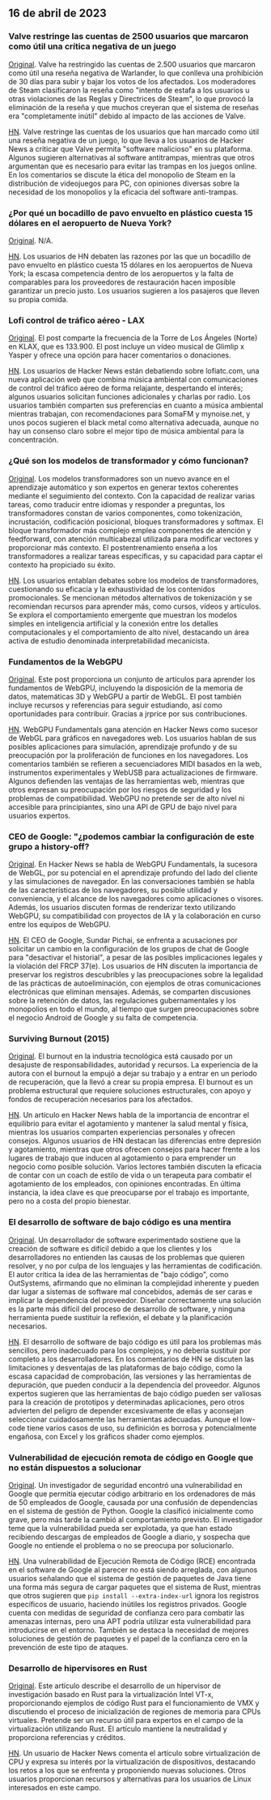 

<CallToAction />

<Steps>

## 16 de abril de 2023

### Valve restringe las cuentas de 2500 usuarios que marcaron como útil una crítica negativa de un juego

[Original](https://tech.slashdot.org/story/23/04/14/175246/valve-restricts-accounts-of-2500-users-who-marked-a-negative-game-review-useful).
Valve ha restringido las cuentas de 2.500 usuarios que marcaron como útil una reseña negativa de Warlander, lo que conlleva una prohibición de 30 días para subir y bajar los votos de los afectados. Los moderadores de Steam clasificaron la reseña como "intento de estafa a los usuarios u otras violaciones de las Reglas y Directrices de Steam", lo que provocó la eliminación de la reseña y que muchos creyeran que el sistema de reseñas era "completamente inútil" debido al impacto de las acciones de Valve.

[HN](http://news.ycombinator.com/item?id=35577895).
Valve restringe las cuentas de los usuarios que han marcado como útil una reseña negativa de un juego, lo que lleva a los usuarios de Hacker News a criticar que Valve permita "software malicioso" en su plataforma. Algunos sugieren alternativas al software antitrampas, mientras que otros argumentan que es necesario para evitar las trampas en los juegos online. En los comentarios se discute la ética del monopolio de Steam en la distribución de videojuegos para PC, con opiniones diversas sobre la necesidad de los monopolios y la eficacia del software anti-trampas.

### ¿Por qué un bocadillo de pavo envuelto en plástico cuesta 15 dólares en el aeropuerto de Nueva York?

[Original](https://hellgatenyc.com/why-is-airport-turkey-sandwich-expensive).
N/A.

[HN](http://news.ycombinator.com/item?id=35580847).
Los usuarios de HN debaten las razones por las que un bocadillo de pavo envuelto en plástico cuesta 15 dólares en los aeropuertos de Nueva York; la escasa competencia dentro de los aeropuertos y la falta de comparables para los proveedores de restauración hacen imposible garantizar un precio justo. Los usuarios sugieren a los pasajeros que lleven su propia comida.

### Lofi control de tráfico aéreo - LAX

[Original](https://www.lofiatc.com/?icao=KLAX).
El post comparte la frecuencia de la Torre de Los Ángeles (Norte) en KLAX, que es 133.900. El post incluye un vídeo musical de Glimlip x Yasper y ofrece una opción para hacer comentarios o donaciones.

[HN](http://news.ycombinator.com/item?id=35583228).
Los usuarios de Hacker News están debatiendo sobre lofiatc.com, una nueva aplicación web que combina música ambiental con comunicaciones de control del tráfico aéreo de forma relajante, despertando el interés; algunos usuarios solicitan funciones adicionales y charlas por radio. Los usuarios también comparten sus preferencias en cuanto a música ambiental mientras trabajan, con recomendaciones para SomaFM y mynoise.net, y unos pocos sugieren el black metal como alternativa adecuada, aunque no hay un consenso claro sobre el mejor tipo de música ambiental para la concentración.

### ¿Qué son los modelos de transformador y cómo funcionan?

[Original](https://txt.cohere.ai/what-are-transformer-models/).
Los modelos transformadores son un nuevo avance en el aprendizaje automático y son expertos en generar textos coherentes mediante el seguimiento del contexto. Con la capacidad de realizar varias tareas, como traducir entre idiomas y responder a preguntas, los transformadores constan de varios componentes, como tokenización, incrustación, codificación posicional, bloques transformadores y softmax. El bloque transformador más complejo emplea componentes de atención y feedforward, con atención multicabezal utilizada para modificar vectores y proporcionar más contexto. El postentrenamiento enseña a los transformadores a realizar tareas específicas, y su capacidad para captar el contexto ha propiciado su éxito.

[HN](http://news.ycombinator.com/item?id=35576918).
Los usuarios entablan debates sobre los modelos de transformadores, cuestionando su eficacia y la exhaustividad de los contenidos promocionales. Se mencionan métodos alternativos de tokenización y se recomiendan recursos para aprender más, como cursos, vídeos y artículos. Se explora el comportamiento emergente que muestran los modelos simples en inteligencia artificial y la conexión entre los detalles computacionales y el comportamiento de alto nivel, destacando un área activa de estudio denominada interpretabilidad mecanicista.

### Fundamentos de la WebGPU

[Original](https://webgpufundamentals.org/).
Este post proporciona un conjunto de artículos para aprender los fundamentos de WebGPU, incluyendo la disposición de la memoria de datos, matemáticas 3D y WebGPU a partir de WebGL. El post también incluye recursos y referencias para seguir estudiando, así como oportunidades para contribuir. Gracias a jrprice por sus contribuciones.

[HN](http://news.ycombinator.com/item?id=35579334).
WebGPU Fundamentals gana atención en Hacker News como sucesor de WebGL para gráficos en navegadores web. Los usuarios hablan de sus posibles aplicaciones para simulación, aprendizaje profundo y de su preocupación por la proliferación de funciones en los navegadores. Los comentarios también se refieren a secuenciadores MIDI basados en la web, instrumentos experimentales y WebUSB para actualizaciones de firmware. Algunos defienden las ventajas de las herramientas web, mientras que otros expresan su preocupación por los riesgos de seguridad y los problemas de compatibilidad. WebGPU no pretende ser de alto nivel ni accesible para principiantes, sino una API de GPU de bajo nivel para usuarios expertos.

### CEO de Google: "¿podemos cambiar la configuración de este grupo a history-off?

[Original](https://ia601707.us.archive.org/28/items/gov.uscourts.cand.364454/gov.uscourts.cand.364454.385.0.pdf).
En Hacker News se habla de WebGPU Fundamentals, la sucesora de WebGL, por su potencial en el aprendizaje profundo del lado del cliente y las simulaciones de navegador. En las conversaciones también se habla de las características de los navegadores, su posible utilidad y conveniencia, y el alcance de los navegadores como aplicaciones o visores. Además, los usuarios discuten formas de renderizar texto utilizando WebGPU, su compatibilidad con proyectos de IA y la colaboración en curso entre los equipos de WebGPU.

[HN](http://news.ycombinator.com/item?id=35585174).
El CEO de Google, Sundar Pichai, se enfrenta a acusaciones por solicitar un cambio en la configuración de los grupos de chat de Google para "desactivar el historial", a pesar de las posibles implicaciones legales y la violación del FRCP 37(e). Los usuarios de HN discuten la importancia de preservar los registros descubribles y las preocupaciones sobre la legalidad de las prácticas de autoeliminación, con ejemplos de otras comunicaciones electrónicas que eliminan mensajes. Además, se comparten discusiones sobre la retención de datos, las regulaciones gubernamentales y los monopolios en todo el mundo, al tiempo que surgen preocupaciones sobre el negocio Android de Google y su falta de competencia.

### Surviving Burnout (2015)

[Original](https://lifeofaudrey.com/essays/surviving_burnout.html).
El burnout en la industria tecnológica está causado por un desajuste de responsabilidades, autoridad y recursos. La experiencia de la autora con el burnout la empujó a dejar su trabajo y a entrar en un periodo de recuperación, que la llevó a crear su propia empresa. El burnout es un problema estructural que requiere soluciones estructurales, con apoyo y fondos de recuperación necesarios para los afectados.

[HN](http://news.ycombinator.com/item?id=35577285).
Un artículo en Hacker News habla de la importancia de encontrar el equilibrio para evitar el agotamiento y mantener la salud mental y física, mientras los usuarios comparten experiencias personales y ofrecen consejos. Algunos usuarios de HN destacan las diferencias entre depresión y agotamiento, mientras que otros ofrecen consejos para hacer frente a los lugares de trabajo que inducen al agotamiento o para emprender un negocio como posible solución. Varios lectores también discuten la eficacia de contar con un coach de estilo de vida o un terapeuta para combatir el agotamiento de los empleados, con opiniones encontradas. En última instancia, la idea clave es que preocuparse por el trabajo es importante, pero no a costa del propio bienestar.

### El desarrollo de software de bajo código es una mentira

[Original](https://jaylittle.com/post/view/2023/4/low-code-software-development-is-a-lie).
Un desarrollador de software experimentado sostiene que la creación de software es difícil debido a que los clientes y los desarrolladores no entienden las causas de los problemas que quieren resolver, y no por culpa de los lenguajes y las herramientas de codificación. El autor critica la idea de las herramientas de "bajo código", como OutSystems, afirmando que no eliminan la complejidad inherente y pueden dar lugar a sistemas de software mal concebidos, además de ser caras e implicar la dependencia del proveedor. Diseñar correctamente una solución es la parte más difícil del proceso de desarrollo de software, y ninguna herramienta puede sustituir la reflexión, el debate y la planificación necesarios.

[HN](http://news.ycombinator.com/item?id=35578240).
El desarrollo de software de bajo código es útil para los problemas más sencillos, pero inadecuado para los complejos, y no debería sustituir por completo a los desarrolladores. En los comentarios de HN se discuten las limitaciones y desventajas de las plataformas de bajo código, como la escasa capacidad de comprobación, las versiones y las herramientas de depuración, que pueden conducir a la dependencia del proveedor. Algunos expertos sugieren que las herramientas de bajo código pueden ser valiosas para la creación de prototipos y determinadas aplicaciones, pero otros advierten del peligro de depender excesivamente de ellas y aconsejan seleccionar cuidadosamente las herramientas adecuadas. Aunque el low-code tiene varios casos de uso, su definición es borrosa y potencialmente engañosa, con Excel y los gráficos shader como ejemplos.

### Vulnerabilidad de ejecución remota de código en Google que no están dispuestos a solucionar

[Original](https://giraffesecurity.dev/posts/google-remote-code-execution/).
Un investigador de seguridad encontró una vulnerabilidad en Google que permitía ejecutar código arbitrario en los ordenadores de más de 50 empleados de Google, causada por una confusión de dependencias en el sistema de gestión de Python. Google la clasificó inicialmente como grave, pero más tarde la cambió al comportamiento previsto. El investigador teme que la vulnerabilidad pueda ser explotada, ya que han estado recibiendo descargas de empleados de Google a diario, y sospecha que Google no entiende el problema o no se preocupa por solucionarlo.

[HN](http://news.ycombinator.com/item?id=35581532).
Una vulnerabilidad de Ejecución Remota de Código (RCE) encontrada en el software de Google al parecer no está siendo arreglada, con algunos usuarios señalando que el sistema de gestión de paquetes de Java tiene una forma más segura de cargar paquetes que el sistema de Rust, mientras que otros sugieren que `pip install --extra-index-url` ignora los registros específicos de usuario, haciendo inútiles los registros privados. Google cuenta con medidas de seguridad de confianza cero para combatir las amenazas internas, pero una APT podría utilizar esta vulnerabilidad para introducirse en el entorno. También se destaca la necesidad de mejores soluciones de gestión de paquetes y el papel de la confianza cero en la prevención de este tipo de ataques.

### Desarrollo de hipervisores en Rust

[Original](https://memn0ps.github.io/hypervisor-development-in-rust-part-1/).
Este artículo describe el desarrollo de un hipervisor de investigación basado en Rust para la virtualización Intel VT-x, proporcionando ejemplos de código Rust para el funcionamiento de VMX y discutiendo el proceso de inicialización de regiones de memoria para CPUs virtuales. Pretende ser un recurso útil para expertos en el campo de la virtualización utilizando Rust. El artículo mantiene la neutralidad y proporciona referencias y créditos.

[HN](http://news.ycombinator.com/item?id=35579876).
Un usuario de Hacker News comenta el artículo sobre virtualización de CPU y expresa su interés por la virtualización de dispositivos, destacando los retos a los que se enfrenta y proponiendo nuevas soluciones. Otros usuarios proporcionan recursos y alternativas para los usuarios de Linux interesados en este campo.

</Steps>